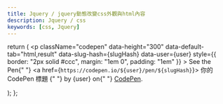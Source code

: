 ```yaml
---
title: Jquery / jquery動態改變css外觀與html內容
description: Jquery / css
keywords: [css, Jquery]
---
```



  return (
    <p
      className="codepen"
      data-height="300"
      data-default-tab="html,result"
      data-slug-hash={slugHash}
      data-user={user}
      style={{ border: "2px solid #ccc", margin: "1em 0", padding: "1em" }}
    >
      <span>
        See the Pen{" "}
        <a href={`https://codepen.io/${user}/pen/${slugHash}`}>
          你的 CodePen 標題
        </a>{" "}
        by {user} on{" "}
        <a href="https://codepen.io/">CodePen</a>.
      </span>
      <script async src="https://cpwebassets.codepen.io/assets/embed/ei.js"></script>
    </p>
  );
};

<CodePenEmbed slugHash="BamJyRq" user="Retsnom" />